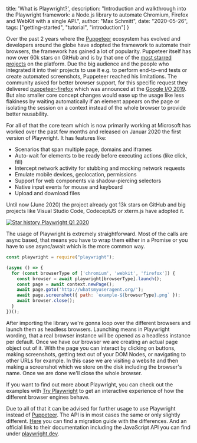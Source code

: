 
  title: 'What is Playwright?',
  description: "Introduction and walkthrough into the Playwright framework: a Node.js library to automate Chromium, Firefox and WebKit with a single API.",
  author: "Max Schmitt",
  date: "2020-05-26",
  tags: ["getting-started", "tutorial", "introduction"]
}

Over the past 2 years where the [Puppeteer](https://github.com/puppeteer/puppeteer) ecosystem has evolved and developers around the globe have adopted the framework to automate their browsers, the framework has gained a lot of popularity. Puppeteer itself has now over 60k stars on GitHub and is by that one of the [most starred projects](http://gitmostwanted.com/top/stars/solid/2) on the platform. Due the big audience and the people who integrated it into their projects to use it e.g. to perform end-to-end tests or create automated screenshots, Puppeteer reached his limitations. The community asked for better browser support, for this specific request they delivered [puppeteer-firefox](https://github.com/puppeteer/puppeteer#q-what-is-the-status-of-cross-browser-support) which was announced at the [Google I/O 2019](https://youtu.be/MbnATLCuKI4). But also smaller core concept changes would ease up the usage like less flakiness by waiting automatically if an element appears on the page or isolating the session on a context instead of the whole browser to provide better reusability.

For all of that the core team which is now primarily working at Microsoft has worked over the past few months and released on Januar 2020 the first version of Playwright. It has features like:

- Scenarios that span multiple page, domains and iframes
- Auto-wait for elements to be ready before executing actions (like click, fill)
- Intercept network activity for stubbing and mocking network requests
- Emulate mobile devices, geolocation, permissions
- Support for web components via shadow-piercing selectors
- Native input events for mouse and keyboard
- Upload and download files

Until now (June 2020) the project already got 13k stars on GitHub and big projects like Visual Studio Code, CodeceptJS or xterm.js have adopted it.

<a href="https://star-history.t9t.io/#microsoft/playwright" target="_blank">
  <img src={PlaywrightStarStatsImg} alt="Star history Playwright Q1 2020"/>
</a>

The usage of Playwright is extremely straightforward. Most of the calls are async based, that means you have to wrap them either in a Promise or you have to use async/await which is the more common way.

```js
const playwright = require("playwright");

(async () => {
  for (const browserType of ['chromium', 'webkit', 'firefox']) {
    const browser = await playwright[browserType].launch();
    const page = await context.newPage();
    await page.goto('http://whatsmyuseragent.org/');
    await page.screenshot({ path: `example-${browserType}.png` });
    await browser.close();
  }
})();
```

After importing the library we're gonna loop over the different browsers and launch them as headless browsers. Launching means in Playwright wording, that a real browser instance will be opened as a headless instance per default. Once we have our browser we are creating an actual page object out of it. With the page you can interact by clicking on buttons, making screenshots, getting text out of your DOM Nodes, or navigating to other URLs for example. In this case we are visiting a website and then making a screenshot which we store on the disk including the browser's name. Once we are done we'll close the whole browser.

If you want to find out more about Playwright, you can check out the examples with [Try Playwright](https://try.playwright.tech) to get an interactive experience of how the different browser engines behave.

Due to all of that it can be advised for further usage to use Playwright instead of [Puppeteer](https://pptr.dev). The API is in most cases the same or only slightly different. [Here](https://medium.com/@davert/puppeteer-to-playwright-migration-guide-6c86ea66e85e) you can find a migration guide with the differences. And an official link to their documentation including the JavaScript API you can find under [playwright.dev](https://playwright.dev).
